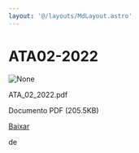 ```yaml
---
layout: '@/layouts/MdLayout.astro'
---
```






ATA02-2022
==========










<Image src="https://arapiraca.ufal.br/graduacao/ciencia-da-computacao/documentos/atas-do-colegiado-e-nde/colegiado/2022/copy_of_ata_01_2022.pdf/%2b%2bplone%2b%2bufalprofile/imgs/file-icon.png" alt="None" inferSize />


 ATA\_02\_2022.pdf  

 Documento PDF
 (205.5KB)
 

[Baixar](%40%40download/file/ATA_02_2022.pdf)























 de 












